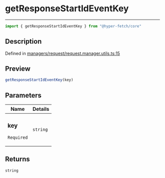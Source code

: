 

# getResponseStartIdEventKey

<div class="api-docs__separator" data-reactroot="">

---

</div><div class="api-docs__import" data-reactroot="">

```ts
import { getResponseStartIdEventKey } from "@hyper-fetch/core"
```

</div><div class="api-docs__section">

## Description

</div><div class="api-docs__description"><span class="api-docs__do-not-parse">



</span></div><p class="api-docs__definition">

Defined in [managers/request/request.manager.utils.ts:15](https://github.com/BetterTyped/hyper-fetch/blob/cc329b91/packages/core/src/managers/request/request.manager.utils.ts#L15)

</p><div class="api-docs__section">

## Preview

</div><div class="api-docs__preview fn">

```ts
getResponseStartIdEventKey(key)
```

</div><div class="api-docs__section">

## Parameters

</div><div class="api-docs__parameters"><table><thead><tr><th>Name</th><th>Details</th></tr></thead><tbody><tr param-data="key"><td class="api-docs__param-name required">

### key 

`Required`

</td><td class="api-docs__param-type">

`string`

</td></tr></tbody></table></div><div class="api-docs__section">

## Returns

</div><div class="api-docs__returns">

```ts
string
```

</div>